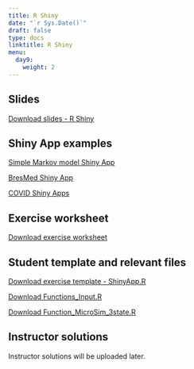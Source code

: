 ---
title: R Shiny
date: "`r Sys.Date()`"
draft: false
type: docs
linktitle: R Shiny
menu:
  day9:
    weight: 2
---

## Slides

[Download slides - R Shiny](../../../Course_Modularization/Calibration/Slides/Estimating_Input_parameters_in_decision_modeling.pptx)

## Shiny App examples

[Simple Markov model Shiny App](https://darkpeakanalytics.shinyapps.io/sadm-mk2/)

[BresMed Shiny App](https://bresmed-intrface-hypothetical-car-t-model.shinyapps.io/IntRface_Model-PharmacoEconomics/)

[COVID Shiny Apps](https://www.covid-19-mc.ca/)

## Exercise worksheet 

[Download exercise worksheet](../../../Course_Modularization/Shiny/shiny_exercise.html)

## Student template and relevant files

[Download exercise template - ShinyApp.R](../../../Course_Modularization/Shiny/ShinyApp.R)

[Download Functions_Input.R](../../../Course_Modularization/Shiny/Functions_Input.R)

[Download Function_MicroSim_3state.R](../../../Course_Modularization/Shiny/Function_MicroSim_3state.R)

## Instructor solutions

Instructor solutions will be uploaded later.

<!-- [Download instructor solutions - random search](../../../Course_Modularization/Calibration/Calibration Sick-Sicker/solutions/Solutions_SickSicker_Calib_RandomSearch.Rmd) -->


